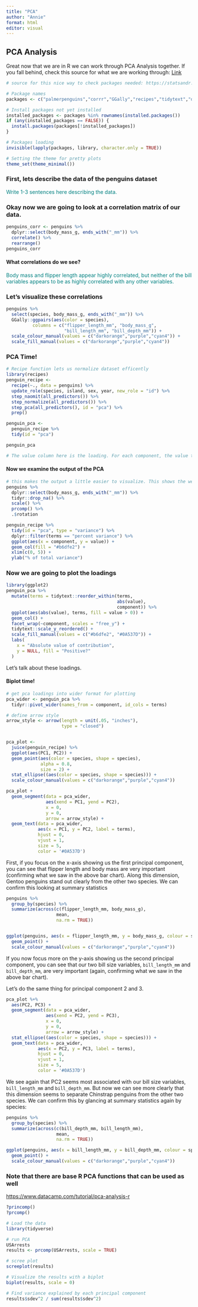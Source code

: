 ```yaml
---
title: "PCA"
author: "Annie"
format: html
editor: visual
---
```


## PCA Analysis

Great now that we are in R we can work through PCA Analysis together. If you fall behind, check this source for what we are working through: [Link](https://allisonhorst.github.io/palmerpenguins/articles/pca.html)

```r
# source for this nice way to check packages needed: https://statsandr.com/blog/an-efficient-way-to-install-and-load-r-packages/

# Package names
packages <- c("palmerpenguins","corrr","GGally","recipes","tidytext","dplyr","tidyr","ggplot2")

# Install packages not yet installed
installed_packages <- packages %in% rownames(installed.packages())
if (any(installed_packages == FALSE)) {
  install.packages(packages[!installed_packages])
}

# Packages loading
invisible(lapply(packages, library, character.only = TRUE))

# Setting the theme for pretty plots
theme_set(theme_minimal())
```

### First, lets describe the data of the penguins dataset

::: {style="color: teal"}
Write 1-3 sentences here describing the data.
:::

### Okay now we are going to look at a correlation matrix of our data.

```r
penguins_corr <- penguins %>%
  dplyr::select(body_mass_g, ends_with("_mm")) %>%
  correlate() %>%
  rearrange()
penguins_corr
```

#### What correlations do we see?

::: {style="color: teal"}
Body mass and flipper length appear highly correlated, but neither of the bill variables appears to be as highly correlated with any other variables.
:::

### Let's visualize these correlations

```r
penguins %>%
  select(species, body_mass_g, ends_with("_mm")) %>% 
  GGally::ggpairs(aes(color = species),
          columns = c("flipper_length_mm", "body_mass_g", 
                      "bill_length_mm", "bill_depth_mm")) +
  scale_colour_manual(values = c("darkorange","purple","cyan4")) +
  scale_fill_manual(values = c("darkorange","purple","cyan4"))
```

### PCA Time!

```r
# Recipe function lets us normalize dataset efficently
library(recipes)
penguin_recipe <-
  recipe(~., data = penguins) %>% 
  update_role(species, island, sex, year, new_role = "id") %>% 
  step_naomit(all_predictors()) %>% 
  step_normalize(all_predictors()) %>%
  step_pca(all_predictors(), id = "pca") %>% 
  prep()

penguin_pca <- 
  penguin_recipe %>% 
  tidy(id = "pca") 

penguin_pca

# The value column here is the loading. For each component, the value tells us the linear combination of weights for each variable that contributes to that component.
```

#### Now we examine the output of the PCA

```r
# this makes the output a little easier to visualize. This shows the weight of each predictor in the principal components 
penguins %>% 
  dplyr::select(body_mass_g, ends_with("_mm")) %>% 
  tidyr::drop_na() %>% 
  scale() %>% 
  prcomp() %>%  
  .$rotation
```

```r
penguin_recipe %>% 
  tidy(id = "pca", type = "variance") %>% 
  dplyr::filter(terms == "percent variance") %>% 
  ggplot(aes(x = component, y = value)) + 
  geom_col(fill = "#b6dfe2") + 
  xlim(c(0, 5)) + 
  ylab("% of total variance")
```

### Now we are going to plot the loadings

```r
library(ggplot2)
penguin_pca %>%
  mutate(terms = tidytext::reorder_within(terms, 
                                          abs(value), 
                                          component)) %>%
  ggplot(aes(abs(value), terms, fill = value > 0)) +
  geom_col() +
  facet_wrap(~component, scales = "free_y") +
  tidytext::scale_y_reordered() +
  scale_fill_manual(values = c("#b6dfe2", "#0A537D")) +
  labs(
    x = "Absolute value of contribution",
    y = NULL, fill = "Positive?"
  ) 
```

Let's talk about these loadings.

#### Biplot time!

```r
# get pca loadings into wider format for plotting
pca_wider <- penguin_pca %>% 
  tidyr::pivot_wider(names_from = component, id_cols = terms)

# define arrow style
arrow_style <- arrow(length = unit(.05, "inches"),
                     type = "closed")


pca_plot <-
  juice(penguin_recipe) %>%
  ggplot(aes(PC1, PC2)) +
  geom_point(aes(color = species, shape = species), 
             alpha = 0.8, 
             size = 2) + 
  stat_ellipse((aes(color = species, shape = species))) +
  scale_colour_manual(values = c("darkorange","purple","cyan4")) 

pca_plot +
  geom_segment(data = pca_wider,
               aes(xend = PC1, yend = PC2), 
               x = 0, 
               y = 0, 
               arrow = arrow_style) + 
  geom_text(data = pca_wider,
            aes(x = PC1, y = PC2, label = terms), 
            hjust = 0, 
            vjust = 1,
            size = 5, 
            color = '#0A537D') 
```

First, if you focus on the x-axis showing us the first principal component, you can see that flipper length and body mass are very important (confirming what we saw in the above bar chart). Along this dimension, Gentoo penguins stand out clearly from the other two species. We can confirm this looking at summary statistics

```r
penguins %>% 
  group_by(species) %>% 
  summarize(across(c(flipper_length_mm, body_mass_g), 
                   mean, 
                   na.rm = TRUE)) 


ggplot(penguins, aes(x = flipper_length_mm, y = body_mass_g, colour = species)) +
  geom_point() +
  scale_colour_manual(values = c("darkorange","purple","cyan4")) 
```

If you now focus more on the y-axis showing us the second principal component, you can see that our two bill size variables, `bill_length_mm` and `bill_depth_mm`, are very important (again, confirming what we saw in the above bar chart).

Let’s do the same thing for principal component 2 and 3.

```r
pca_plot %+% 
  aes(PC2, PC3) +
  geom_segment(data = pca_wider,
               aes(xend = PC2, yend = PC3), 
               x = 0, 
               y = 0, 
               arrow = arrow_style) + 
  stat_ellipse((aes(color = species, shape = species))) +
  geom_text(data = pca_wider,
            aes(x = PC2, y = PC3, label = terms), 
            hjust = 0, 
            vjust = 1,
            size = 5, 
            color = '#0A537D') 
```

We see again that PC2 seems most associated with our bill size variables, `bill_length_mm` and `bill_depth_mm`. But now we can see more clearly that this dimension seems to separate Chinstrap penguins from the other two species. We can confirm this by glancing at summary statistics again by species:

```r
penguins %>% 
  group_by(species) %>% 
  summarize(across(c(bill_depth_mm, bill_length_mm), 
                   mean, 
                   na.rm = TRUE))

ggplot(penguins, aes(x = bill_length_mm, y = bill_depth_mm, colour = species)) +
  geom_point() +
  scale_colour_manual(values = c("darkorange","purple","cyan4")) 
```

### Note that there are base R PCA functions that can be used as well

<https://www.datacamp.com/tutorial/pca-analysis-r>

```r
?princomp()
?prcomp()

# Load the data
library(tidyverse)

# run PCA
USArrests
results <- prcomp(USArrests, scale = TRUE)

# scree plot
screeplot(results)

# Visualize the results with a biplot
biplot(results, scale = 0)

# Find variance explained by each principal component
results$sdev^2 / sum(results$sdev^2) 


```
